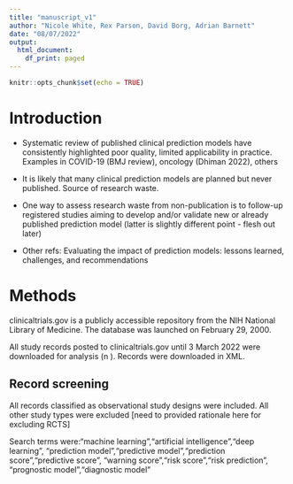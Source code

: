 ```yaml
---
title: "manuscript_v1"
author: "Nicole White, Rex Parson, David Borg, Adrian Barnett"
date: "08/07/2022"
output:
  html_document:
    df_print: paged
---
```


```r
knitr::opts_chunk$set(echo = TRUE)
```

# Introduction

* Systematic review of published clinical prediction models have consistently highlighted poor quality, limited applicability in practice. Examples in COVID-19 (BMJ review), oncology (Dhiman 2022), others

* It is likely that many clinical prediction models are planned but never published. Source of research waste.

* One way to assess research waste from non-publication is to follow-up registered studies aiming to develop and/or validate new or already published prediction model (latter is slightly different point - flesh out later)


* Other refs: Evaluating the impact of prediction models: lessons learned, challenges, and recommendations

# Methods

clinicaltrials.gov is a publicly accessible repository from the NIH National Library of Medicine. The database was launched on February 29, 2000.

All study records posted to clinicaltrials.gov until 3 March 2022 were downloaded for analysis (n ). Records were downloaded in XML.



## Record screening

All records classified as observational study designs were included. All other study types were excluded [need to provided rationale here for excluding RCTS]

Search terms were:"machine learning","artificial intelligence","deep learning",
  "prediction model","predictive model","prediction score","predictive score",
  "warning score","risk score","risk prediction",
  "prognostic model","diagnostic model"


